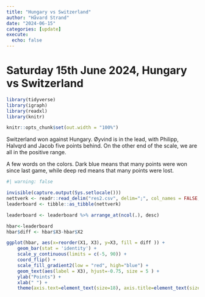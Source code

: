 ```yaml
---
title: "Hungary vs Switzerland"
author: "Håvard Strand"
date: "2024-06-15"
categories: [update]
execute:
  echo: false
---
```


# Saturday 15th June 2024, Hungary vs Switzerland

```r

library(tidyverse)
library(igraph)
library(readxl)
library(knitr)

knitr::opts_chunk$set(out.width = "100%")

```

Switzerland won against Hungary. Øyvind is in the lead, with Philipp, Halvqrd and Jacob five points behind. On the other end of the scale, we are all in the positive range.

A few words on the colors. Dark blue means that many points were won since last game, while deep red means that many points were lost.

```r
#| warning: false

invisible(capture.output(Sys.setlocale()))
nettverk <- readr::read_delim("res2.csv", delim=";", col_names = FALSE, locale = locale(encoding = "UTF-8"))
leaderboard <- tibble::as_tibble(nettverk)

leaderboard <- leaderboard %>% arrange_at(ncol(.), desc)

hbar<-leaderboard 
hbar$diff <- hbar$X3-hbar$X2

ggplot(hbar, aes(x=reorder(X1, X3), y=X3, fill = diff )) + 
    geom_bar(stat = 'identity') + 
    scale_y_continuous(limits = c(-5, 90)) +
    coord_flip() + 
    scale_fill_gradient2(low = "red", high="blue") +
    geom_text(aes(label = X3), hjust=-0.75, size = 5 ) + 
    ylab("Points") +
    xlab(" ") +
    theme(axis.text=element_text(size=18), axis.title=element_text(size=18,face="bold"))
```




